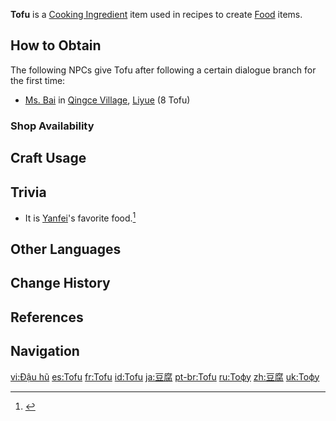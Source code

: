 {{Item Infobox
|id           = 100088
|image        = Item Tofu.png
|type         = Cooking Ingredients
|invCategory  = Materials
|description  = Freshly made bean product that has a silky-smooth tender texture.
|source1      = {{Sold By|Tofu}}
}}
'''Tofu''' is a [[Cooking Ingredient]] item used in recipes to create [[Food]] items.

==How to Obtain==
The following NPCs give Tofu after following a certain dialogue branch for the first time:
*[[Ms. Bai]] in [[Qingce Village]], [[Liyue]] (8 Tofu)

===Shop Availability===
{{Shop Availability}}

==Craft Usage==
{{Craft Usage}}

==Trivia==
*It is [[Yanfei]]'s favorite food.<ref>{{Ref/VO|Yanfei|Favorite Food}}</ref>

==Other Languages==
{{Other Languages
|default_hidden = 1
|en      = Tofu
|zhs     = 豆腐
|zhs_rm  = Dòufu
|zht     = 豆腐
|zht_rm  = Dòufǔ
|ja      = 豆腐
|ja_rm   = Toufu
|ko      = {{tt|두부|豆腐}}
|es      = Tofu
|fr      = Tofu
|ru      = Тофу
|th      = Tofu
|vi      = Đậu hũ
|de      = Tofu
|id      = Tofu
|pt      = Tofu
|tr      = Tofu
|it      = Tofu
}}

==Change History==
{{Change History|1.0}}

==References==
{{Reflist}}

==Navigation==
{{Material Navbox|type=Crafting Materials}}

[[vi:Đậu hũ]]
[[es:Tofu]]
[[fr:Tofu]]
[[id:Tofu]]
[[ja:豆腐]]
[[pt-br:Tofu]]
[[ru:Тофу]]
[[zh:豆腐]]
[[uk:Тофу]]